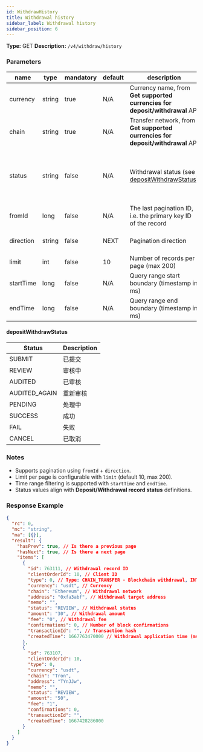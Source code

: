 ```yaml
---
id: WithdrawHistory
title: Withdrawal history
sidebar_label: Withdrawal history
sidebar_position: 6
---
```


**Type:** GET **Description:** `/v4/withdraw/history`

### Parameters

| name | type | mandatory | default | description | ranges |
| --- | --- | --- | --- | --- | --- |
| currency | string | true | N/A | Currency name, from **Get supported currencies for deposit/withdrawal** API |  |
| chain | string | true | N/A | Transfer network, from **Get supported currencies for deposit/withdrawal** API |  |
| status | string | false | N/A | Withdrawal status (see [depositWithdrawStatus](#depositWithdrawStatus)) | SUBMIT, REVIEW, AUDITED, AUDITED_AGAIN, PENDING, SUCCESS, FAIL, CANCEL |
| fromId | long | false | N/A | The last pagination ID, i.e. the primary key ID of the record |  |
| direction | string | false | NEXT | Pagination direction | NEXT = next page, PREV = previous page |
| limit | int | false | 10 | Number of records per page (max 200) | 1 ≤ limit ≤ 200 |
| startTime | long | false | N/A | Query range start boundary (timestamp in ms) |  |
| endTime | long | false | N/A | Query range end boundary (timestamp in ms) |  |

#### depositWithdrawStatus

| Status        | Description |
| ------------- | ----------- |
| SUBMIT        | 已提交      |
| REVIEW        | 审核中      |
| AUDITED       | 已审核      |
| AUDITED_AGAIN | 重新审核    |
| PENDING       | 处理中      |
| SUCCESS       | 成功        |
| FAIL          | 失败        |
| CANCEL        | 已取消      |

### Notes

- Supports pagination using `fromId` + `direction`.
- Limit per page is configurable with `limit` (default 10, max 200).
- Time range filtering is supported with `startTime` and `endTime`.
- Status values align with **Deposit/Withdrawal record status** definitions.

### Response Example

```json title="Response"
{
  "rc": 0,
  "mc": "string",
  "ma": [{}],
  "result": {
    "hasPrev": true, // Is there a previous page
    "hasNext": true, // Is there a next page
    "items": [
      {
        "id": 763111, // Withdrawal record ID
        "clientOrderId": 10, // Client ID
        "type": 0, // Type: CHAIN_TRANSFER - Blockchain withdrawal, INTERNAL_TRANSFER - Internal withdrawal
        "currency": "usdt", // Currency
        "chain": "Ethereum", // Withdrawal network
        "address": "0xfa3abf", // Withdrawal target address
        "memo": "",
        "status": "REVIEW", // Withdrawal status
        "amount": "30", // Withdrawal amount
        "fee": "0", // Withdrawal fee
        "confirmations": 0, // Number of block confirmations
        "transactionId": "", // Transaction hash
        "createdTime": 1667763470000 // Withdrawal application time (ms)
      },
      {
        "id": 763107,
        "clientOrderId": 10,
        "type": 0,
        "currency": "usdt",
        "chain": "Tron",
        "address": "TYnJJw",
        "memo": "",
        "status": "REVIEW",
        "amount": "50",
        "fee": "1",
        "confirmations": 0,
        "transactionId": "",
        "createdTime": 1667428286000
      }
    ]
  }
}
```
